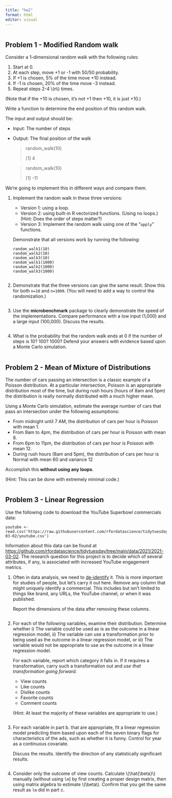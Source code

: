 ```yaml
---
title: "hw2"
format: html
editor: visual
---
```


```r


```

## Problem 1 - Modified Random walk {#problem-1---modified-random-walk}

Consider a 1-dimensional random walk with the following rules:

1.  Start at 0.
2.  At each step, move +1 or -1 with 50/50 probability.
3.  If +1 is chosen, 5% of the time move +10 instead.
4.  If -1 is chosen, 20% of the time move -3 instead.
5.  Repeat steps 2-4 \\(n\\) times.

(Note that if the +10 is chosen, it’s not +1 then +10, it is just +10.)

Write a function to determine the end position of this random walk.

The input and output should be:

-   Input: The number of steps

-   Output: The final position of the walk

    > random_walk(10)
    >
    > \[1\] 4

    > random_walk(10)
    >
    > \[1\] -11

We’re going to implement this in different ways and compare them.

1.  Implement the random walk in these three versions:

    -   Version 1: using a loop.
    -   Version 2: using built-in R vectorized functions. (Using no loops.) (Hint: Does the order of steps matter?)
    -   Version 3: Implement the random walk using one of the “`apply`” functions.

    Demonstrate that all versions work by running the following:

    ```         
    random_walk1(10)
    random_walk2(10)
    random_walk3(10)
    random_walk1(1000)
    random_walk2(1000)
    random_walk3(1000)
    ```

    ```r

    ```

2.  Demonstrate that the three versions can give the same result. Show this for both `n=10` and `n=1000`. (You will need to add a way to control the randomization.)

    ```r

    ```

3.  Use the **microbenchmark** package to clearly demonstrate the speed of the implementations. Compare performance with a low input (1,000) and a large input (100,000). Discuss the results.

    ```r

    ```

4.  What is the probability that the random walk ends at 0 if the number of steps is 10? 100? 1000? Defend your answers with evidence based upon a Monte Carlo simulation.

    ```r

    ```

## Problem 2 - Mean of Mixture of Distributions {#problem-2---mean-of-mixture-of-distributions}

The number of cars passing an intersection is a classic example of a Poisson distribution. At a particular intersection, Poisson is an appropriate distribution most of the time, but during rush hours (hours of 8am and 5pm) the distribution is really normally distributed with a much higher mean.

Using a Monte Carlo simulation, estimate the average number of cars that pass an intersection under the following assumptions:

-   From midnight until 7 AM, the distribution of cars per hour is Poisson with mean 1.
-   From 9am to 4pm, the distribution of cars per hour is Poisson with mean 8.
-   From 6pm to 11pm, the distribution of cars per hour is Poisson with mean 12.
-   During rush hours (8am and 5pm), the distribution of cars per hour is Normal with mean 60 and variance 12

Accomplish this **without using any loops**.

(Hint: This can be done with extremely minimal code.)

```r

```

## Problem 3 - Linear Regression {#problem-3---linear-regression}

Use the following code to download the YouTube Superbowl commercials data:

```         
youtube <- read.csv('https://raw.githubusercontent.com/rfordatascience/tidytuesday/master/data/2021/2021-03-02/youtube.csv')
```

Information about this data can be found at <https://github.com/rfordatascience/tidytuesday/tree/main/data/2021/2021-03-02>. The research question for this project is to decide which of several attributes, if any, is associated with increased YouTube engagement metrics.

1.  Often in data analysis, we need to [de-identify](https://en.wikipedia.org/wiki/De-identification) it. This is more important for studies of people, but let’s carry it out here. Remove any column that might uniquely identify a commercial. This includes but isn’t limited to things like brand, any URLs, the YouTube channel, or when it was published.

    Report the dimensions of the data after removing these columns.

    ```r

    ```

2.  For each of the following variables, examine their distribution. Determine whether i) The variable could be used as is as the outcome in a linear regression model, ii) The variable can use a transformation prior to being used as the outcome in a linear regression model, or iii) The variable would not be appropriate to use as the outcome in a linear regression model.

    For each variable, report which category it falls in. If it requires a transformation, carry such a transformation out and *use that transformation going forward*.

    -   View counts
    -   Like counts
    -   Dislike counts
    -   Favorite counts
    -   Comment counts

    (Hint: At least the majority of these variables are appropriate to use.)

    ```r

    ```

3.  For each variable in part b. that are appropriate, fit a linear regression model predicting them based upon each of the seven binary flags for characteristics of the ads, such as whether it is funny. Control for year as a continuous covariate.

    Discuss the results. Identify the direction of any statistically significant results.

    ```r

    ```

4.  Consider only the outcome of view counts. Calculate \\(\\hat{\\beta}\\) manually (without using `lm`) by first creating a proper design matrix, then using matrix algebra to estimate \\(\\beta\\). Confirm that you get the same result as `lm` did in part c.

    ```r

    ```
